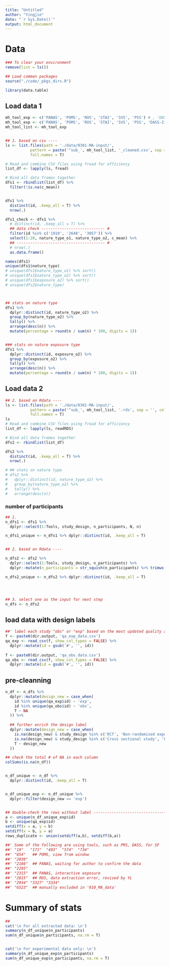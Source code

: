 ```yaml
---
title: "Untitled"
author: "Yingjie"
date: "`r Sys.Date()`"
output: html_document
---
```



# Data

```r

### To clear your environment
remove(list = ls())

## Load common packages
source("./code/_pkgs_dirs.R")

library(data.table)
```


## Load data 1

```r
mh_tool_exp <- c('PANAS', 'POMS', 'ROS', 'STAI', 'SVS', 'PSS') # , 'DASS-21'
mh_tool_exp <- c('PANAS', 'POMS', 'ROS', 'STAI', 'SVS', 'PSS', 'DASS-21')
mh_tool_list <- mh_tool_exp


## 1. based on csv ----
ls <- list.files(path = './data/0301-MA-input/', 
           pattern = paste('^sub_', mh_tool_list, '_cleaned.csv', sep = '', collapse = '|'),
           full.names = T)

# Read and combine CSV files using fread for efficiency
list_df <- lapply(ls, fread)

# Bind all data frames together
dfs1 <- rbindlist(list_df) %>%
  filter(!is.na(c_mean))


dfs1 %>%
  distinct(id, .keep_all = T) %>%
  nrow(.)

dfs1_check <- dfs1 %>%
  # distinct(id, .keep_all = T) %>%
  ## data check ---------------------------- #
  filter(id %in% c('1910', '2648', '3057')) %>%
  select(1:20, nature_type_o1, nature_type_o2, c_mean) %>%
  ## --------------------------------------- #
  # nrow(.)
  as.data.frame()
```


```r
names(dfs1)
unique(dfs1$nature_type)
# unique(dfs1$nature_type_o1) %>% sort()
# unique(dfs1$nature_type_o2) %>% sort()
# unique(dfs1$exposure_o2) %>% sort()
# unique(dfs2$nature_type)



## stats on nature type
dfs1 %>% 
  dplyr::distinct(id, nature_type_o2) %>%
  group_by(nature_type_o2) %>%
  tally() %>%
  arrange(desc(n)) %>%
  mutate(percentage = round(n / sum(n) * 100, digits = 1))


### stats on nature exposure type
dfs1 %>% 
  dplyr::distinct(id, exposure_o2) %>%
  group_by(exposure_o2) %>%
  tally() %>%
  arrange(desc(n)) %>%
  mutate(percentage = round(n / sum(n) * 100, digits = 1))
```



## Load data 2

```r
## 2. based on Rdata ----
ls <- list.files(path = './data/0301-MA-input/', 
           pattern = paste('^sub_', mh_tool_list, '.rds', sep = '', collapse = '|'),
           full.names = T)
ls
# Read and combine CSV files using fread for efficiency
list_df <- lapply(ls, readRDS)

# Bind all data frames together
dfs2 <- rbindlist(list_df)

dfs2 %>%
  distinct(id, .keep_all = T) %>%
  nrow(.)

# ## stats on nature type
# dfs2 %>% 
#   dplyr::distinct(id, nature_type_o2) %>%
#   group_by(nature_type_o2) %>%
#   tally() %>%
#   arrange(desc(n))
```




### number of participants 

```r

## 1. 
n_dfs1 <- dfs1 %>%
  dplyr::select(1:Tools, study_design, n_participants, N, n)

n_dfs1_unique <- n_dfs1 %>% dplyr::distinct(id, .keep_all = T)


## 2. based on Rdata ----

n_dfs2 <- dfs2 %>%
  dplyr::select(1:Tools, study_design, n_participants) %>%
  dplyr::mutate(n_participants = str_squish(n_participants) %>% trimws(.) %>% as.numeric(.))

n_dfs2_unique <- n_dfs2 %>% dplyr::distinct(id, .keep_all = T)




## 3. select one as the input for next step 
n_dfs <- n_dfs2

```


## load data with design labels

```r
##' label each study "obs" or "exp" based on the most updated quality assessment data
f <- paste0(dir.output, 'qa_exp_data.csv')
qa_exp <- read_csv(f, show_col_types = FALSE) %>%
  dplyr::mutate(id = gsub('#', '', id))
  
f <- paste0(dir.output, 'qa_obs_data.csv')
qa_obs <- read_csv(f, show_col_types = FALSE) %>%
  dplyr::mutate(id = gsub('#', '', id))

```


## pre-cleanning

```r
n_df <- n_dfs %>%
  dplyr::mutate(design_new = case_when(
    id %in% unique(qa_exp$id) ~ 'exp',
    id %in% unique(qa_obs$id) ~ 'obs',
    T ~ NA
  )) %>%
  
  ## further enrich the design label 
  dplyr::mutate(design_new = case_when(
    is.na(design_new) & study_design %in% c('RCT', 'Non-randomised experimental study') ~ 'exp',
    is.na(design_new) & study_design %in% c('Cross sectional study', 'Longitudinal cohort study') ~ 'obs',
    T ~ design_new
  ))

## check the total # of NA in each column 
colSums(is.na(n_df))


n_df_unique <- n_df %>%
  dplyr::distinct(id, .keep_all = T)


n_df_unique_exp <- n_df_unique %>%
  dplyr::filter(design_new == 'exp')


## double-check the rows without label ---------------------------------------------------
a <- unique(n_df_unique_exp$id)
b <- unique(qa_exp$id)
setdiff(x = a, y = b)
setdiff(x = b, y = a)
rows_duplicate <- union(setdiff(a,b), setdiff(b,a))

##' Some of the following are using tools, such as PRS, DASS, for SF
##' "19"   "171"  "493"  "574"  "734"  
##' "854"   ## POMS, view from window
##' "2030" 
##' "2186"  ## PANAS, waiting for author to confirm the data
##' "2295" 
##' "2315"  ## PANAS, interactive exposure
##' "2815"  ## ROS, data extraction error, revised by YL
##' "2934" "3327" "3334" 
##' "6523"  ## manually excluded in '010_MA_data'
```


# Summary of stats

```r
## 
cat('\n For all extracted data: \n')
summary(n_df_unique$n_participants)
sum(n_df_unique$n_participants, na.rm = T)


cat('\n For experimental data only: \n')
summary(n_df_unique_exp$n_participants)
sum(n_df_unique_exp$n_participants, na.rm = T)

```

